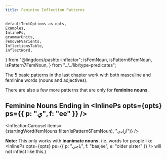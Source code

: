 ```yaml
---
title: Feminine Inflection Patterns
---
```


<!-- 

Copyright (c) 2021 lingdocs.com 

The content of the chapters/book is licensed by a
Attribution-ShareAlike 4.0 International License (CC BY-SA 4.0)
https://creativecommons.org/licenses/by-sa/4.0/
https://creativecommons.org/licenses/by-sa/4.0/legalcode
    
-->


    defaultTextOptions as opts,
    Examples,
    InlinePs,
    grammarUnits,
    removeFVarients,
    InflectionsTable,
    inflectWord,
} from "@lingdocs/pashto-inflector";
    isFemNoun,
    isPattern6FemNoun,
    isPattern7FemNoun,
} from "../../lib/type-predicates";


The <Link to="/inflection/inflection-patterns/">5 basic patterns in the last chapter</Link> work with both masculine and feminine words (nouns and adjectives).

There are also a few more patterns that are only for **feminine nouns**.

## Feminine Nouns Ending in <InlinePs opts={opts} ps={{ p: "ي", f: "ee" }} /> 

<InflectionCarousel items={startingWord(femNouns.filter(isPattern6FemNoun), "آزادي")} />

**Note:** This only works with **inanimate nouns**. (ie. words for people like <InlinePs opts={opts} ps={{ p: "باجي", f: "baajée", e: "older sister" }} /> will not inflect like this.)
